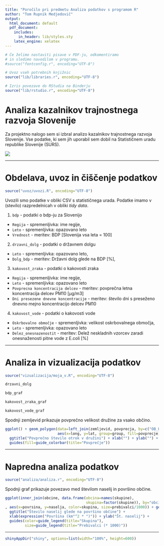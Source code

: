 ```yaml
---
title: "Poročilo pri predmetu Analiza podatkov s programom R"
author: "Tom Rupnik Medjedovič"
output:
  html_document: default
  pdf_document:
    includes:
      in_header: lib/styles.sty
    latex_engine: xelatex
---
```


```r
# Če želimo nastaviti pisave v PDF-ju, odkomentiramo
# in sledimo navodilom v programu.
#source("fontconfig.r", encoding="UTF-8")

# Uvoz vseh potrebnih knjižnic
source("lib/libraries.r", encoding="UTF-8")

```

```r
# Izris povezave do RStudia na Binderju
source("lib/rstudio.r", encoding="UTF-8")
```

# Analiza kazalnikov trajnostnega razvoja Slovenije

Za projektno nalogo sem si izbral analizo kazalnikov trajnostnega razvoja Slovenije. Vse podatke, ki sem jih uporabil sem dobil na Statističnem uradu republike Slovenije (SURS).

![](slike/aganda2030.jpg)

***

# Obdelava, uvoz in čiščenje podatkov

```r
source("uvoz/uvozi.R", encoding="UTF-8")
```

Uvozili smo podatke v obliki CSV s statističnega urada. Podatke imamo v (stevilo) razpredelnicah v obliki *tidy data*.

1. `bdp` - podatki o bdp-ju za Slovenijo
  - `Regija` - spremenljivka: ime regije,
  - `Leto` - spremenljivka: opazovano leto
  - `Vrednost` - meritev: BDP [Slovenija vsa leta = 100]

2. `drzavni_dolg` - podatki o državnem dolgu
  - `Leto` - spremenljivka: opazovano leto,
  - `Dolg_bdp` - meritev: Državni dolg glede na BDP [%],
  
3. `kakovost_zraka` - podatki o kakovosti zraka
  - `Regija` - spremenljivka: ime regije,
  - `Leto` - spremenljivka: opazovano leto
  - `Povprecna koncentracija delcev` - meritev: povprečna letna koncentracija delcev PM10 [µg/m3]
  - `Dni presezene dnevne koncentracije` - meritev: število dni s preseženo dnevno mejno koncentracijo delcev PM10
  
4. `kakovost_vode` - podatki o kakovosti vode
  - `Oskrbovalno območje` - spremenljivka: velikost oskrbovalnega območja,
  - `Leto` - spremenljivka: opazovano leto
  - `Delez_onesnazenostit` - meritev: Delež neskladnih vzorcev zaradi onesnaženosti pitne vode z E.coli [%]  
  

***

# Analiza in vizualizacija podatkov

```r
source("vizualizacija/moja_v.R", encoding="UTF-8")
```



```r
drzavni_dolg
```

```r
bdp_graf
```

```r
kakovost_zraka_graf
```

```r
kakovost_vode_graf
```



Spodnji zemljevid prikazuje povprečno velikost družine za vsako občino.

```r
ggplot() + geom_polygon(data=left_join(zemljevid, povprecja, by=c("OB_UIME"="obcina")),
                        aes(x=long, y=lat, group=group, fill=povprecje)) +
  ggtitle("Povprečno število otrok v družini") + xlab("") + ylab("") +
  guides(fill=guide_colorbar(title="Povprečje"))
```

***

# Napredna analiza podatkov

```r
source("analiza/analiza.r", encoding="UTF-8")
```

Spodnji graf prikazuje povezavo med številom naselij in površino občine.

```r
ggplot(inner_join(obcine, data.frame(obcina=names(skupine),
                                     skupina=factor(skupine)), by="obcina")
, aes(x=povrsina, y=naselja, color=skupina, size=prebivalci/1000)) + geom_point() +
  ggtitle("Število naselij glede na površino občine") +
  xlab(expression("Površina (km"^2 * ")")) + ylab("Št. naselij") +
  guides(color=guide_legend(title="Skupina"),
         size=guide_legend(title="Prebivalci (* 1000)"))
```

***

```r
shinyAppDir("shiny", options=list(width="100%", height=600))
```
